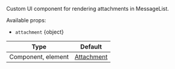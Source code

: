 Custom UI component for rendering attachments in MessageList.

Available props:

- `attachment` {object}

| Type | Default |
| ------------------ | ------------ |
| Component, element | [Attachment](#) |
